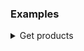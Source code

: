### Examples

<details>
  <summary>Get products</summary>

#### Get the first ten products

The following query retrieves the first ten products for a channel and returns the associated ID.

| Query arguments |                                                          |
| --------------- | -------------------------------------------------------- |
| first: Int      | Return the first n elements from the list.               |
| channel: String | Slug of a channel for which the data should be returned. |

Returns up to the first n elements from the list.

```graphql title="Query"
{
  products(first: 10, channel: "default-channel") {
    edges {
      node {
        id
        name
      }
    }
  }
}
```

```json title="Response"
{
  "data": {
    "products": {
      "edges": [
        {
          "node": {
            "id": "UHJvZHVjdDoxOTY=",
            "name": "1970-1982"
          }
        },
        {
          "node": {
            "id": "UHJvZHVjdDoxOTg=",
            "name": "ABBA Again"
          }
        },
        {
          "node": {
            "id": "UHJvZHVjdDoyMDA=",
            "name": "ABBA - MP3"
          }
        },
        {
          "node": {
            "id": "UHJvZHVjdDoxNzc=",
            "name": "Aniversario Los 10 Años De ABBA"
          }
        },
        {
          "node": {
            "id": "UHJvZHVjdDoxNjY=",
            "name": "A Wie ABBA (Die Grössten Erfolge Von »Waterloo« Bis »Super Trouper«)"
          }
        }
      ]
    }
  },
  "extensions": {
    "cost": {
      "requestedQueryCost": 5,
      "maximumAvailable": 50000
    }
  }
}
```

</details>

